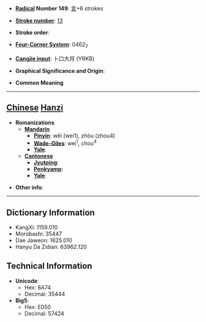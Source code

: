 * '''[[Wiktionary:Chinese radical index| Radical]] Number 149''': [[Wiktionary:Chinese radical index 言|言]]+6 strokes

* '''[[Wiktionary:Chinese total strokes index|Stroke number]]''': [[Wiktionary:Chinese total strokes index 13|13]]

* '''Stroke order''': 

* '''[[Wiktionary:Chinese four corner index|Four-Corner System]]''': 0462<sub>7</sub>

* '''[[Wiktionary:Chinese Cangjie index|Cangjie input]]''': 卜口大月 (YRKB)

* '''Graphical Significance and Origin''': 

* '''Common Meaning'''

----

== [[Chinese]] [[Hanzi]] ==

* '''Romanizations'''
** '''[[Mandarin]]'''
*** '''[[Pinyin]]''': wēi (wei1), zhòu (zhou4)
*** '''[[Wade-Giles]]''': wei<sup>1</sup>, chou<sup>4</sup>
*** '''[[Yale]]''': 
** '''[[Cantonese]]'''
*** '''[[Jyutping]]''':
*** '''[[Penkyamp]]''': 
*** '''[[Yale]]''': 

* '''Other info''': 

----

== Dictionary Information ==

* KangXi: 1159.010
* Morobashi: 35447
* Dae Jaweon: 1625.010
* Hanyu Da Zidian: 63962.120

== Technical Information ==

* '''Unicode''':
** Hex: 8A74
** Decimal: 35444
* '''Big5''':
** Hex: E050
** Decimal: 57424